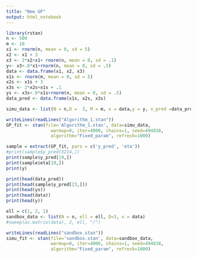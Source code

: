 ```yaml
---
title: "New GP"
output: html_notebook
---
```



```r
library(rstan)
n <- 500
m <- 10
x1 <- rnorm(n, mean = 0, sd = 5)
x2 <- x1 + 3
x3 <- 2*x2+x1+ rnorm(n, mean = 0, sd = .1)
y<- x3+.8*x1+rnorm(n, mean = 0, sd = .5)
data <- data.frame(x1, x2, x3)
x1s <- rnorm(m, mean = 0, sd = 5)
x2s <- x1s + 3
x3s <- 2*x2s+x1s + .1
ys <- x3s+.8*x1s+rnorm(n, mean = 0, sd = .5)
data_pred <- data.frame(x1s, x2s, x3s)
```


```r
simu_data <- list(N = n,D =  3, M = m, x = data,y = y, x_pred =data_pred, ell= c(2, .5, 1),  sf=1,  sn=1e-5)
```

```r
writeLines(readLines("Algorithm_1.stan"))
GP_fit <- stan(file='Algorithm_1.stan', data=simu_data,
                 warmup=0, iter=4000, chains=1, seed=494838,
                 algorithm="Fixed_param", refresh=1000)
```

```r
sample = extract(GP_fit, pars = c('y_pred', 'eta'))
#print(sample$y_pred[3214,])
print(sample$y_pred[19,])
print(sample$eta[19,])
print(y)
```

```r
print(head(data_pred))
print(head(sample$y_pred[23,]))
print(head(ys))
print(head(data))
print(head(y))
```



```r
ell = c(1, 2, 1)
sandbox_data <- list(N = n, ell = ell, D=3, x = data)
#sweep(as.matrix(data), 2, ell, "/")
```

```r
writeLines(readLines("sandbox.stan"))
simu_fit <- stan(file='sandbox.stan', data=sandbox_data,
                 warmup=0, iter=4000, chains=1, seed=494838,
                 algorithm="Fixed_param", refresh=1000)
```